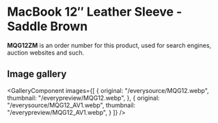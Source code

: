 
# MacBook 12″ Leather Sleeve - Saddle Brown

<Callout type='info' emoji='👉🏻'>**MQG12ZM** is an order number for this product, used for search engines, auction websites and such.</Callout>

## Image gallery

<GalleryComponent
    images={[
      {
        original: "/everysource/MQG12.webp",
        thumbnail: "/everypreview/MQG12.webp",
      },
      {
        original: "/everysource/MQG12_AV1.webp",
        thumbnail: "/everypreview/MQG12_AV1.webp",
      }
    ]}
  />
